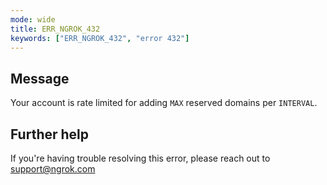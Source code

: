 ```yaml
---
mode: wide
title: ERR_NGROK_432
keywords: ["ERR_NGROK_432", "error 432"]
---
```


## Message

Your account is rate limited for adding `MAX` reserved domains per `INTERVAL`.

## Further help

If you're having trouble resolving this error, please reach out to [support@ngrok.com](mailto:support@ngrok.com?subject=Help%20with%20ERR_NGROK_432)
